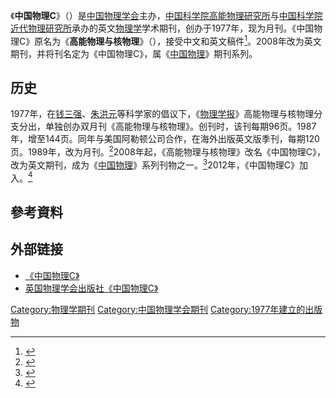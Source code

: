 {{Infobox Journal
| title        = 中国物理C
| native_title = ''Chinese Physics C''
| formernames  = 高能物理与核物理<br>（{{lang|en|''High Energy Physics and Nuclear Physics''}}）
| cover        = [[File:Chinese_Physics_C,_Cover.jpg|150px]]
| editor       = [[郑志鹏|郑志鹏]]
| discipline   = 
| language     = 英文
| abbreviation = Chin. Phys. C
| publisher    = [[中国物理学会|中国物理学会]]（[[中华人民共和国|PRC]]）<br>{{le|英国物理学会出版社|IOP Publishing}}（[[英国|UK]]）
| country      = 
| frequency    =  每月
| history      = 1977-
| openaccess   = 
| impact       = 3.298
| impact-year  = 2015
| website      = cpc-hepnp.ihep.ac.cn:8080/Jwk_cpc/EN/volumn/home.shtml
| link1        = http://iopscience.iop.org/1674-1137
| link1-name   = 英国物理学会出版社《中国物理C》
| link2        = 
| link2-name   = 
| RSS          = 
| atom         = 
| JSTOR        = 
| OCLC = 
| LCCN =
| CODEN = 
| ISSN = 1674-1137
| eISSN        = 
| CN           =
}}
《'''中国物理C'''》（{{lang|en|''Chinese Physics C''}}）是[[中国物理学会|中国物理学会]]主办，[[中国科学院高能物理研究所|中国科学院高能物理研究所]]与[[中国科学院近代物理研究所|中国科学院近代物理研究所]]承办的英文[[物理学|物理学]]学术期刊，创办于1977年，现为月刊。《中国物理C》原名为《'''高能物理与核物理'''》（{{lang|en|''High Energy Physics and Nuclear Physics''}}），接受中文和英文稿件<ref>{{cite web|title=高能物理与核物理|url=http://www.istic.ac.cn/tabid/69/ctl/CHNJournalDetail/mid/2118/Jour/gnwlyhwl/default.aspx|website=中国科学技术信息研究所国家工程技术数字图书馆|accessdate=2016-08-04|archive-date=2016-08-10|archive-url=https://web.archive.org/web/20160810181616/http://www.istic.ac.cn/tabid/69/ctl/CHNJournalDetail/mid/2118/Jour/gnwlyhwl/default.aspx|dead-url=no}}</ref>。2008年改为英文期刊，并将刊名定为《中国物理C》，属《[[中国物理|中国物理]]》期刊系列。

== 历史 ==
1977年，在[[钱三强|钱三强]]、[[朱洪元|朱洪元]]等科学家的倡议下，《[[物理学报|物理学报]]》高能物理与核物理分支分出，单独创办双月刊《高能物理与核物理》。创刊时，该刊每期96页。1987年，增至144页。同年与美国阿勒顿公司合作，在海外出版英文版季刊，每期120页。1989年，改为月刊。<ref>{{cite journal|author1=陆景贤|title=从高能物理与核物理学科看中国科学院物理期刊的布局|journal=中国科技期刊研究|date=1991|issue=4}}</ref>2008年起，《高能物理与核物理》改名《中国物理C》，改为英文期刊，成为《[[中国物理|中国物理]]》系列刊物之一。<ref>{{cite journal|title=通告|journal=高能物理与核物理|date=2007|issue=9}}</ref>2012年，《中国物理C》加入{{le|粒子物理开放出版资助联盟|SCOAP3}}。<ref>{{cite web|title=Introduction|url=http://cpc-hepnp.ihep.ac.cn:8080/Jwk_cpc/EN/column/column22.shtml|website=Chinese Physics C|accessdate=2016-08-04|archive-date=2016-08-17|archive-url=https://web.archive.org/web/20160817111703/http://cpc-hepnp.ihep.ac.cn:8080/Jwk_cpc/EN/column/column22.shtml|dead-url=no}}</ref>

==參考資料==
{{reflist|2}}

== 外部链接 ==
* [http://cpc-hepnp.ihep.ac.cn:8080/Jwk_cpc/EN/volumn/home.shtml 《中国物理C》]{{Wayback|url=http://cpc-hepnp.ihep.ac.cn:8080/Jwk_cpc/EN/volumn/home.shtml |date=20160814231154 }}
* [http://iopscience.iop.org/1674-1137 英国物理学会出版社《中国物理C》]{{Wayback|url=http://iopscience.iop.org/1674-1137 |date=20140607025150 }}

{{Authority control}}

[[Category:物理学期刊|Category:物理学期刊]]
[[Category:中国物理学会期刊|Category:中国物理学会期刊]]
[[Category:1977年建立的出版物|Category:1977年建立的出版物]]